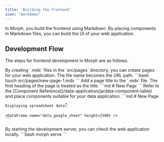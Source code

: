 ```yaml
---
title: 'Building the Frontend'
icon: "markdown"
---
```


In Morph, you build the frontend using Markdown. By placing components in Markdown files, you can build the UI of your web application.

## Development Flow

The steps for frontend development in Morph are as follows.

<Steps>
  <Step title="Create .mdx Files">
    By creating `.mdx` files in the `src/pages` directory, you can create pages for your web application. The file name becomes the URL path.
    ```bash
    touch src/pages/new-page-1.mdx
    ```
  </Step>
  <Step title="Add Page Title">
    Add a page title to the `.mdx` file. The first heading of the page is treated as the title.
    ```md
    # New Page
    ```
  </Step>
  <Step title="Place Components">
    Refer to the [Component Reference](/data-application/ja/data-component-table) and place components suitable for your data application.
    ```md
    # New Page

    Displaying spreadsheet data👇
    
    <DataFrame name="data_google_sheet" height={500} />
    ```
  </Step>
  <Step title="Start the Development Server">
    By starting the development server, you can check the web application locally.
    ```bash
    morph serve
    ```
  </Step>
</Steps>

